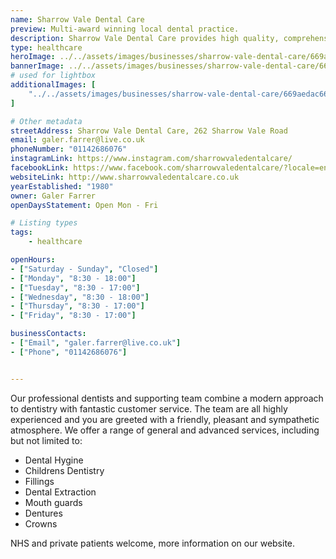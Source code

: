 ```yaml
---
name: Sharrow Vale Dental Care
preview: Multi-award winning local dental practice.
description: Sharrow Vale Dental Care provides high quality, comprehensive dental care for all the family. We welcome both NHS and private patients as well as offering our own Dental Plan.
type: healthcare
heroImage: ../../assets/images/businesses/sharrow-vale-dental-care/669aedac6680cb4396cf4468_IMG_6369---Galer-Farrer.jpeg
bannerImage: ../../assets/images/businesses/sharrow-vale-dental-care/669aedefc885ef7ffb6cd166_IMG_6370---Galer-Farrer.jpeg
# used for lightbox
additionalImages: [
    "../../assets/images/businesses/sharrow-vale-dental-care/669aedac6680cb4396cf4468_IMG_6369---Galer-Farrer.jpeg"
]

# Other metadata
streetAddress: Sharrow Vale Dental Care, 262 Sharrow Vale Road
email: galer.farrer@live.co.uk
phoneNumber: "01142686076"
instagramLink: https://www.instagram.com/sharrowvaledentalcare/
facebookLink: https://www.facebook.com/sharrowvaledentalcare/?locale=en_GB
websiteLink: http://www.sharrowvaledentalcare.co.uk
yearEstablished: "1980"
owner: Galer Farrer
openDaysStatement: Open Mon - Fri

# Listing types
tags:
    - healthcare

openHours:
- ["Saturday - Sunday", "Closed"]
- ["Monday", "8:30 - 18:00"]
- ["Tuesday", "8:30 - 17:00"]
- ["Wednesday", "8:30 - 18:00"]
- ["Thursday", "8:30 - 17:00"]
- ["Friday", "8:30 - 17:00"]

businessContacts:
- ["Email", "galer.farrer@live.co.uk"]
- ["Phone", "01142686076"]


---
```

Our professional dentists and supporting team combine a modern approach to dentistry with fantastic customer service.
The team are all highly experienced and you are greeted with a friendly, pleasant and sympathetic atmosphere.
We offer a range of general and advanced services, including but not limited to:

- Dental Hygine
- Childrens Dentistry
- Fillings
- Dental Extraction
- Mouth guards
- Dentures
- Crowns

NHS and private patients welcome, more information on our website.
